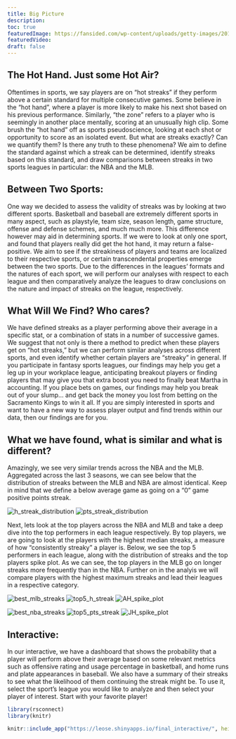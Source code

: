 ```yaml
---
title: Big Picture
description:
toc: true
featuredImage: https://fansided.com/wp-content/uploads/getty-images/2018/08/489676914.jpeg
featuredVideo:
draft: false
---
```




## The Hot Hand. Just some Hot Air? 

Oftentimes in sports, we say players are on “hot streaks” if they perform above a certain standard for multiple consecutive games. Some believe in the "hot hand", where a player is more likely to make his next shot based on his previous performance. Similarly, "the zone" refers to a player who is seemingly in another place mentally, scoring at an unusually high clip. Some brush the "hot hand" off as sports pseudoscience, looking at each shot or opportunity to score as an isolated event. But what are streaks exactly? Can we quantify them? Is there any truth to these phenomena? We aim to define the standard against which a streak can be determined, identify streaks based on this standard, and draw comparisons between streaks in two sports leagues in particular: the NBA and the MLB. 

## Between Two Sports:

One way we decided to assess the validity of streaks was by looking at two different sports. Basketball and baseball are extremely different sports in many aspect, such as playstyle, team size, season length, game structure, offense and defense schemes, and much much more. This difference however may aid in determining sports. If we were to look at only one sport, and found that players really did get the hot hand, it may return a false-positive. We aim to see if the streakiness of players and teams are localized to their respective sports, or certain transcendental properties emerge between the two sports. Due to the differences in the leagues’ formats and the natures of each sport, we will perform our analyses with respect to each league and then comparatively analyze the leagues to draw conclusions on the nature and impact of streaks on the league, respectively. 

## What Will We Find? Who cares?

We have defined streaks as a player performing above their average in a specific stat, or a combination of stats in a number of successive games. We suggest that not only is there a method to predict when these players get on “hot streaks,” but we can perform similar analyses across different sports, and even identify whether certain players are “streaky” in general. If you participate in fantasy sports leagues, our findings may help you get a leg up in your workplace league, anticipating breakout players or finding players that may give you that extra boost you need to finally beat Martha in accounting. If you place bets on games, our findings may help you break out of your slump... and get back the money you lost from betting on the Sacramento Kings to win it all. If you are simply interested in sports and want to have a new way to assess player output and find trends within our data, then our findings are for you. 


## What we have found, what is similar and what is different?
Amazingly, we see very similar trends across the NBA and the MLB. Aggregated across the last 3 seasons, we can see below that the distribution of streaks between the MLB and NBA are almost identical. Keep in mind that we define a below average game as going on a "0" game positive points streak. 

![h_streak_distribution](/segmented_plots/h_streak_distribution.png)
![pts_streak_distribution](/segmented_plots/pts_streak_distribution.png)




Next, lets look at the top players across the NBA and MLB and take a deep dive into the top performers in each league respectively. By top players, we are going to look at the players with the highest median streaks, a measure of how "consistently streaky" a player is. Below, we see the top 5 performers in each league, along with the distribution of streaks and the top players spike plot. As we can see, the top players in the MLB go on longer streaks more frequently than in the NBA. 
Further on in the analyis we will compare players with the highest maximum streaks and lead their leagues in a respective category. 

![best_mlb_streaks](/segmented_plots/best_MLB_streaks.png)
![top5_h_streak](/segmented_plots/top5_h_streak.png)
![AH_spike_plot](/segmented_plots/AH_spike_plot.png)

![best_nba_streaks](/segmented_plots/best_PRA_streaks.png)
![top5_pts_streak](/segmented_plots/top5_pts_streak.png)
![JH_spike_plot](/segmented_plots/JH_spike_plot.png)


## Interactive:
In our interactive, we have a dashboard that shows the probability that a player will perform above their average based on some relevant metrics such as offensive rating and usage percentage in basketball, and home runs and plate appearances in baseball. We also have a summary of their streaks to see what the likelihood of them continuing the streak might be. To use it, select the sport's league you would like to analyze and then select your player of interest. Start with your favorite player!


```r
library(rsconnect)
library(knitr)

knitr::include_app("https://leose.shinyapps.io/final_interactive/", height = "600px")

```
